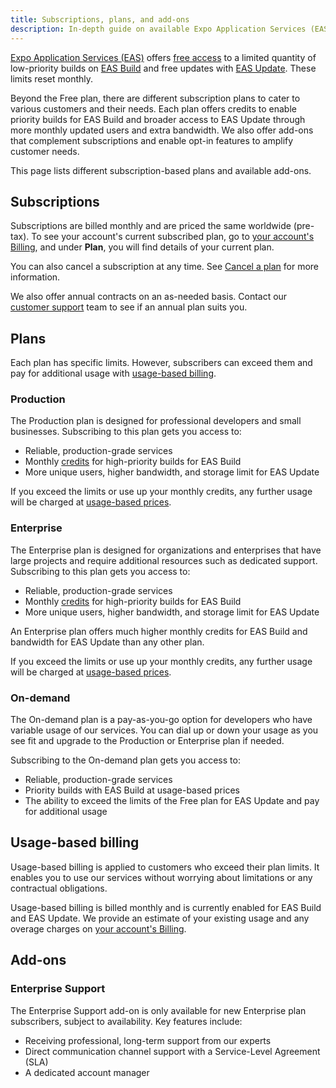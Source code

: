 ```yaml
---
title: Subscriptions, plans, and add-ons
description: In-depth guide on available Expo Application Services (EAS) plans and how they work, usage-based pricing and add-ons.
---
```



[Expo Application Services (EAS)](/eas/) offers [free access](https://expo.dev/eas/fair-use#commercial-usage) to a limited quantity of low-priority builds on [EAS Build](/build/introduction/) and free updates with [EAS Update](/eas-update/introduction/). These limits reset monthly.

Beyond the Free plan, there are different subscription plans to cater to various customers and their needs. Each plan offers credits to enable priority builds for EAS Build and broader access to EAS Update through more monthly updated users and extra bandwidth. We also offer add-ons that complement subscriptions and enable opt-in features to amplify customer needs.

This page lists different subscription-based plans and available add-ons.

## Subscriptions

Subscriptions are billed monthly and are priced the same worldwide (pre-tax). To see your account's current subscribed plan, go to [your account's Billing](https://expo.dev/settings/billing), and under **Plan**, you will find details of your current plan.

<ContentSpotlight
  alt="Billing page in Expo dashboard displays the current plan for an Organization account."
  src="/static/images/billing/plan-01.png"
  className="max-w-[720px]"
/>

You can also cancel a subscription at any time. See [Cancel a plan](/billing/manage/#cancel-a-plan) for more information.

We also offer annual contracts on an as-needed basis. Contact our [customer support](https://expo.dev/contact) team to see if an annual plan suits you.

## Plans

Each plan has specific limits. However, subscribers can exceed them and pay for additional usage with [usage-based billing](/billing/usage-based-pricing/).

<BoxLink
  title="Pricing"
  description="Visit our pricing page to see the list of current prices for each plan."
  href="https://expo.dev/pricing"
  Icon={CreditCard02Icon}
/>

### Production

The Production plan is designed for professional developers and small businesses. Subscribing to this plan gets you access to:

- Reliable, production-grade services
- Monthly [credits](/billing/usage-based-pricing/) for high-priority builds for EAS Build
- More unique users, higher bandwidth, and storage limit for EAS Update

If you exceed the limits or use up your monthly credits, any further usage will be charged at [usage-based prices](/billing/usage-based-pricing/).

### Enterprise

The Enterprise plan is designed for organizations and enterprises that have large projects and require additional resources such as dedicated support. Subscribing to this plan gets you access to:

- Reliable, production-grade services
- Monthly [credits](/billing/usage-based-pricing/) for high-priority builds for EAS Build
- More unique users, higher bandwidth, and storage limit for EAS Update

An Enterprise plan offers much higher monthly credits for EAS Build and bandwidth for EAS Update than any other plan.

If you exceed the limits or use up your monthly credits, any further usage will be charged at [usage-based prices](/billing/usage-based-pricing/).

### On-demand

The On-demand plan is a pay-as-you-go option for developers who have variable usage of our services. You can dial up or down your usage as you see fit and upgrade to the Production or Enterprise plan if needed.

Subscribing to the On-demand plan gets you access to:

- Reliable, production-grade services
- Priority builds with EAS Build at usage-based prices
- The ability to exceed the limits of the Free plan for EAS Update and pay for additional usage

## Usage-based billing

Usage-based billing is applied to customers who exceed their plan limits. It enables you to use our services without worrying about limitations or any contractual obligations.

Usage-based billing is billed monthly and is currently enabled for EAS Build and EAS Update. We provide an estimate of your existing usage and any overage charges on [your account's Billing](https://expo.dev/settings/billing).

## Add-ons

### Enterprise Support

The Enterprise Support add-on is only available for new Enterprise plan subscribers, subject to availability. Key features include:

- Receiving professional, long-term support from our experts
- Direct communication channel support with a Service-Level Agreement (SLA)
- A dedicated account manager

<BoxLink
  title="Enterprise Support features"
  description="See a complete list of features of the Enterprise Support add-on."
  href="https://expo.dev/eas/enterprise-support"
  Icon={CreditCard02Icon}
/>
